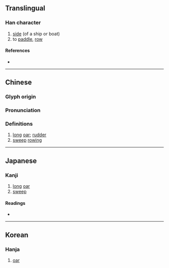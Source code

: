 {{character info}}
==Translingual==

===Han character===
{{Han char|rn=75|rad=木|as=05|sn=9|four=44917|canj=DPT|ids=⿰木世}}

# [[side]] (of a ship or boat)
# to [[paddle]], [[row]]

====References====
* {{Han ref|kx=0517.160|dkj=14592|dj=0906.040|hdz=21177.050|uh=67BB|ud=26555|bh=CF41|bd=53057}}

----

==Chinese==
{{zh-forms|alt=栧}}

===Glyph origin===
{{Han etym}}

===Pronunciation===
{{zh-pron
|m=yì
|c=jai6,sit3
|mc=y
|oc=y
|ma=
|cat=n
}}

===Definitions===
{{zh-hanzi}}

# [[long]] [[oar]]; [[rudder]]
# [[sweep]] [[rowing]]

----

==Japanese==

===Kanji===
{{ja-kanji|grade=|rs=木05}}

# [[long]] [[oar]]
# [[sweep]]

====Readings====
* {{ja-readings|on=[[えい]] (ei), [[せつ]] (setsu), [[せち]] (sechi)|kun=[[かい]] (kai)}}

----

==Korean==

===Hanja===
{{ko-hanja|hangeul=예|eumhun=|rv=ye|mr=ye|y=yey}}

# [[oar]]